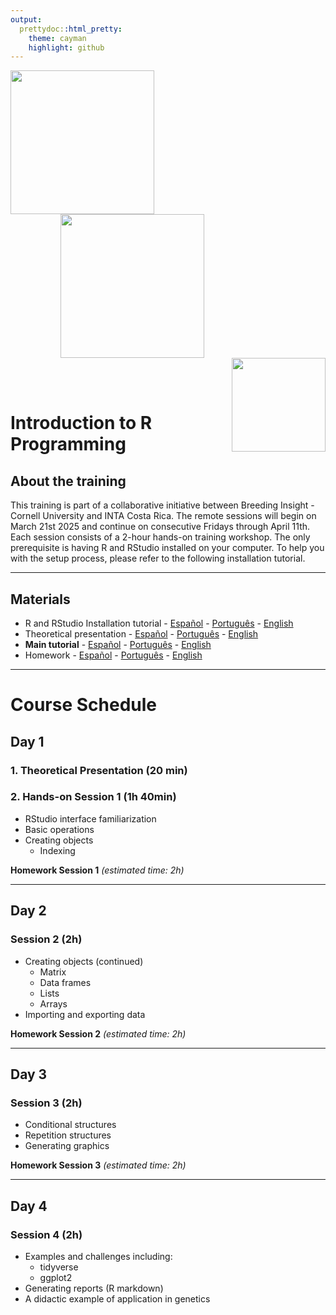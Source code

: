 ```yaml
---
output:
  prettydoc::html_pretty:
    theme: cayman
    highlight: github
---
```


<img src="logos/BI.png" align="left" width="230" />
<img src="logos/Cornell.png" width="230" hspace="80"/>
<img src="logos/USDA.png" align="right" width="150"/>

<br>
<br>

# Introduction to R Programming

## About the training

This training is part of a collaborative initiative between Breeding Insight - Cornell University and INTA Costa Rica. The remote sessions will begin on March 21st 2025 and continue on consecutive Fridays through April 11th. Each session consists of a 2-hour hands-on training workshop. The only prerequisite is having R and RStudio installed on your computer. To help you with the setup process, please refer to the following installation tutorial.

---

## Materials

* R and RStudio Installation tutorial - [Español](Installation_Tutorial-Espanol.html) - [Português](Installation_Tutorial-Portugues.html) - [English](Installation_Tutorial-English.html)
* Theoretical presentation - [Español](wait.html) - [Português](wait.html) - [English](wait.html)
* **Main tutorial** - [Español](wait.html) - [Português](wait.html) - [English](wait.html)
* Homework - [Español](wait.html) - [Português](wait.html) - [English](wait.html)

---

# Course Schedule

## Day 1
### 1. Theoretical Presentation (20 min)

### 2. Hands-on Session 1 (1h 40min)
* RStudio interface familiarization
* Basic operations
* Creating objects
    + Indexing

**Homework Session 1** *(estimated time: 2h)*

---

## Day 2
### Session 2 (2h)
* Creating objects (continued)
    + Matrix
    + Data frames
    + Lists
    + Arrays
* Importing and exporting data

**Homework Session 2** *(estimated time: 2h)*

---

## Day 3
### Session 3 (2h)
* Conditional structures
* Repetition structures
* Generating graphics

**Homework Session 3** *(estimated time: 2h)*

---

## Day 4
### Session 4 (2h)
* Examples and challenges including:
    + tidyverse
    + ggplot2
* Generating reports (R markdown)
* A didactic example of application in genetics




